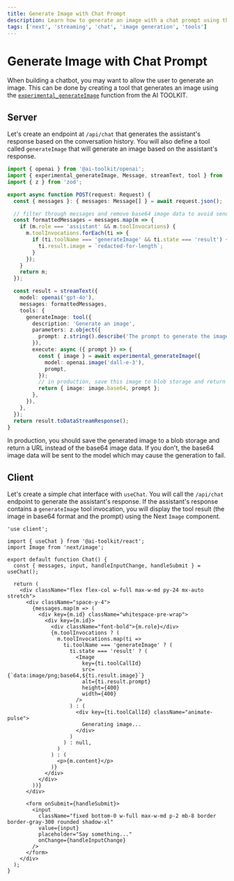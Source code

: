 ```yaml
---
title: Generate Image with Chat Prompt
description: Learn how to generate an image with a chat prompt using the AI TOOLKIT and Next.js
tags: ['next', 'streaming', 'chat', 'image generation', 'tools']
---
```


# Generate Image with Chat Prompt

When building a chatbot, you may want to allow the user to generate an image. This can be done by creating a tool that generates an image using the [`experimental_generateImage`](/docs/reference/ai-toolkit-core/generate-image#generateimage) function from the AI TOOLKIT.

## Server

Let's create an endpoint at `/api/chat` that generates the assistant's response based on the conversation history. You will also define a tool called `generateImage` that will generate an image based on the assistant's response.

```typescript filename='app/api/chat/route.ts'
import { openai } from '@ai-toolkit/openai';
import { experimental_generateImage, Message, streamText, tool } from 'ai';
import { z } from 'zod';

export async function POST(request: Request) {
  const { messages }: { messages: Message[] } = await request.json();

  // filter through messages and remove base64 image data to avoid sending to the model
  const formattedMessages = messages.map(m => {
    if (m.role === 'assistant' && m.toolInvocations) {
      m.toolInvocations.forEach(ti => {
        if (ti.toolName === 'generateImage' && ti.state === 'result') {
          ti.result.image = `redacted-for-length`;
        }
      });
    }
    return m;
  });

  const result = streamText({
    model: openai('gpt-4o'),
    messages: formattedMessages,
    tools: {
      generateImage: tool({
        description: 'Generate an image',
        parameters: z.object({
          prompt: z.string().describe('The prompt to generate the image from'),
        }),
        execute: async ({ prompt }) => {
          const { image } = await experimental_generateImage({
            model: openai.image('dall-e-3'),
            prompt,
          });
          // in production, save this image to blob storage and return a URL
          return { image: image.base64, prompt };
        },
      }),
    },
  });
  return result.toDataStreamResponse();
}
```

<Note>
  In production, you should save the generated image to a blob storage and
  return a URL instead of the base64 image data. If you don't, the base64 image
  data will be sent to the model which may cause the generation to fail.
</Note>

## Client

Let's create a simple chat interface with `useChat`. You will call the `/api/chat` endpoint to generate the assistant's response. If the assistant's response contains a `generateImage` tool invocation, you will display the tool result (the image in base64 format and the prompt) using the Next `Image` component.

```tsx filename='app/page.tsx'
'use client';

import { useChat } from '@ai-toolkit/react';
import Image from 'next/image';

export default function Chat() {
  const { messages, input, handleInputChange, handleSubmit } = useChat();

  return (
    <div className="flex flex-col w-full max-w-md py-24 mx-auto stretch">
      <div className="space-y-4">
        {messages.map(m => (
          <div key={m.id} className="whitespace-pre-wrap">
            <div key={m.id}>
              <div className="font-bold">{m.role}</div>
              {m.toolInvocations ? (
                m.toolInvocations.map(ti =>
                  ti.toolName === 'generateImage' ? (
                    ti.state === 'result' ? (
                      <Image
                        key={ti.toolCallId}
                        src={`data:image/png;base64,${ti.result.image}`}
                        alt={ti.result.prompt}
                        height={400}
                        width={400}
                      />
                    ) : (
                      <div key={ti.toolCallId} className="animate-pulse">
                        Generating image...
                      </div>
                    )
                  ) : null,
                )
              ) : (
                <p>{m.content}</p>
              )}
            </div>
          </div>
        ))}
      </div>

      <form onSubmit={handleSubmit}>
        <input
          className="fixed bottom-0 w-full max-w-md p-2 mb-8 border border-gray-300 rounded shadow-xl"
          value={input}
          placeholder="Say something..."
          onChange={handleInputChange}
        />
      </form>
    </div>
  );
}
```
